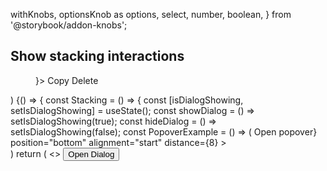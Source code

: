  withKnobs,
  optionsKnob as options,
  select,
  number,
  boolean,
} from '@storybook/addon-knobs';


<Meta title="Examples/Stacking" />

## Show stacking interactions

  <Menu trigger={<Button label="Menu trigger" hasCaret />}>
    <MenuItem>
      Copy
    </MenuItem>
    <MenuItem>
      Delete
    </MenuItem>
  </Menu>
)

<Preview>
  <Story name="Stacking">
    {() => {
      const Stacking = () => {
        const [isDialogShowing, setIsDialogShowing] = useState();
        const showDialog = () => setIsDialogShowing(true);
        const hideDialog = () => setIsDialogShowing(false);
        const PopoverExample = () => (
            <Popover
                trigger={<button>Open popover</button>}
                position="bottom"
                alignment="start"
                distance={8}
            >
                <div className="bgColor--white rounded--all elevation--2 padding--all">
                    <Stacking />
                </div>
            </Popover>
        )
        return (
            <>
            <button onClick={showDialog}>Open Dialog</button>
            <MenuExample />
            <MenuExample />
            <PopoverExample />
            <Dialog
                disableFocusTrap
                isOpen={isDialogShowing}
                content={<Stacking />}
                onDismiss={hideDialog}
            />
            </>
        )
      } 
      const [isFixed, setIsFixed] = useState(true)
      const toggleFixed = () => setIsFixed(!isFixed);
      return (
        <div style={{ position: isFixed ? "fixed" : undefined }}>
          <button onClick={toggleFixed}>Fixed is{isFixed ? 'ON' : 'OFF'}</button>
          <Stacking />
        </div>
      )
    }}
  </Story>
</Preview>